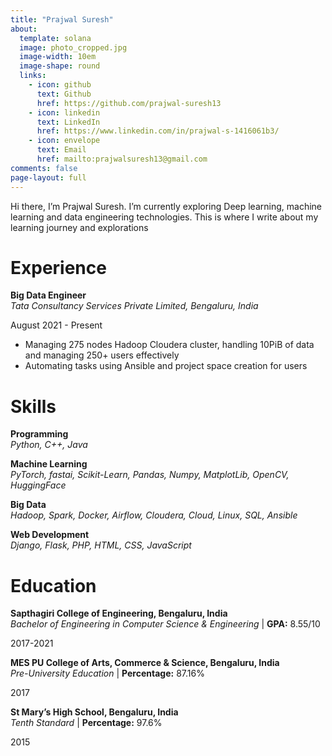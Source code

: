 ```yaml
---
title: "Prajwal Suresh"
about:
  template: solana
  image: photo_cropped.jpg
  image-width: 10em
  image-shape: round
  links:
    - icon: github
      text: Github
      href: https://github.com/prajwal-suresh13
    - icon: linkedin
      text: LinkedIn
      href: https://www.linkedin.com/in/prajwal-s-1416061b3/
    - icon: envelope
      text: Email
      href: mailto:prajwalsuresh13@gmail.com
comments: false
page-layout: full
---
```


Hi there, I'm Prajwal Suresh. I'm currently exploring Deep learning, machine learning and data engineering technologies. This is where I write about my learning journey and explorations

<!-- I'm an experienced Data Scientist with specialized skills in machine learning-based solutions. I enjoy staying on top of cutting-edge data technologies, including big data platforms, deep learning, optimization methods, and business analytics. My current work involves building data-driven products to enable smarter recommendations for Microsoft Partners, M365 service administrators and end-users to ensure the best usage of M365 services. Before that, I have experience working in various verticals like agricultural technology, pharmaceuticals, retail, e-commerce, and ride-sharing business model. -->

::::{.panel-tabset}

# Experience

::: {.d-flex .justify-content-between}
::: {}
**Big Data Engineer**  
*Tata Consultancy Services Private Limited, Bengaluru, India*
:::
::: {.text-end}
August 2021 - Present
:::
:::
- Managing 275 nodes Hadoop Cloudera cluster, handling 10PiB of data and managing 250+ users effectively
- Automating tasks using Ansible and project space creation for users


# Skills

::: {.d-flex .justify-content-between}
::: {}
**Programming**  
*Python, C++, Java*
:::
:::

::: {.d-flex .justify-content-between}
::: {}
**Machine Learning**  
*PyTorch, fastai, Scikit-Learn, Pandas, Numpy, MatplotLib, OpenCV, HuggingFace*
:::
:::

::: {.d-flex .justify-content-between}
::: {}
**Big Data**  
*Hadoop, Spark, Docker, Airflow, Cloudera, Cloud, Linux, SQL, Ansible*
:::
:::

::: {.d-flex .justify-content-between}
::: {}
**Web Development**  
*Django, Flask, PHP, HTML, CSS, JavaScript*
:::
:::


# Education


::: {.d-flex .justify-content-between}
::: {}
**Sapthagiri College of Engineering, Bengaluru, India**  
*Bachelor of Engineering in Computer Science & Engineering* | **GPA:** 8.55/10
:::
::: {.text-end}
2017-2021
:::
:::

::: {.d-flex .justify-content-between}
::: {}
**MES PU College of Arts, Commerce & Science, Bengaluru, India**  
*Pre-University Education* | **Percentage:** 87.16%
:::
::: {.text-end}
2017
:::
:::

::: {.d-flex .justify-content-between}
::: {}
**St Mary's High School, Bengaluru, India**  
*Tenth Standard* | **Percentage:** 97.6%
:::
::: {.text-end}
2015
:::
:::



::::